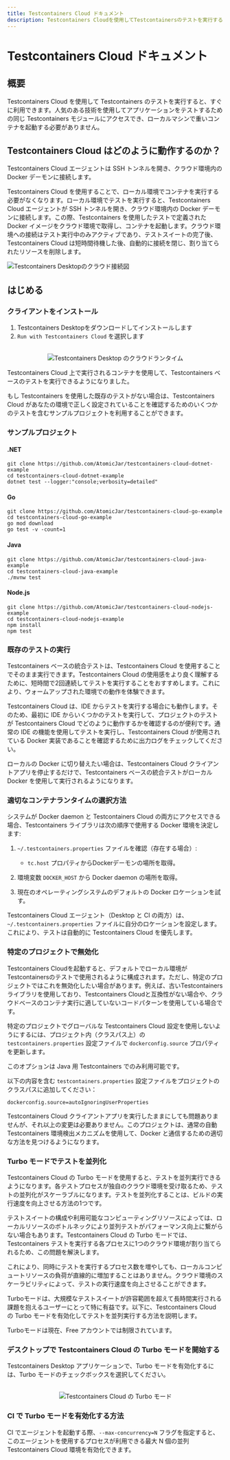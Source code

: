 ```yaml
---
title: Testcontainers Cloud ドキュメント
description: Testcontainers Cloudを使用してTestcontainersのテストを実行すると、すぐに利用できます。人気のある技術を使用してアプリケーションをテストするための同じTestcontainersモジュールにアクセスでき、ローカルマシンで重いコンテナを起動する必要がありません。
---
```



# Testcontainers Cloud ドキュメント

## 概要

Testcontainers Cloud を使用して Testcontainers のテストを実行すると、すぐに利用できます。人気のある技術を使用してアプリケーションをテストするための同じ Testcontainers モジュールにアクセスでき、ローカルマシンで重いコンテナを起動する必要がありません。

## Testcontainers Cloud はどのように動作するのか？

Testcontainers Cloud エージェントは SSH トンネルを開き、クラウド環境内の Docker デーモンに接続します。

Testcontainers Cloud を使用することで、ローカル環境でコンテナを実行する必要がなくなります。ローカル環境でテストを実行すると、Testcontainers Cloud エージェントが SSH トンネルを開き、クラウド環境内の Docker デーモンに接続します。この際、Testcontainers を使用したテストで定義された Docker イメージをクラウド環境で取得し、コンテナを起動します。クラウド環境への接続はテスト実行中のみアクティブであり、テストスイートの完了後、Testcontainers Cloud は短時間待機した後、自動的に接続を閉じ、割り当てられたリソースを削除します。

![Testcontainers Desktopのクラウド接続図](/testcontainers-cloud-ja/tcd_cloud_diagram.png)

## はじめる

### クライアントをインストール

1. Testcontainers Desktopをダウンロードしてインストールします
2. `Run with Testcontainers Cloud` を選択します

<br />

<div align="center">
  <Image src="/testcontainers-cloud-ja/tcd-cloud-runtime.png" alt="Testcontainers Desktop のクラウドランタイム" width={400} height={1000}/>
</div>

Testcontainers Cloud 上で実行されるコンテナを使用して、Testcontainers ベースのテストを実行できるようになりました。

もし Testcontainers を使用した既存のテストがない場合は、Testcontainers Cloud があなたの環境で正しく設定されていることを確認するためのいくつかのテストを含むサンプルプロジェクトを利用することができます。

### サンプルプロジェクト

#### .NET

```shell
git clone https://github.com/AtomicJar/testcontainers-cloud-dotnet-example
cd testcontainers-cloud-dotnet-example
dotnet test --logger:"console;verbosity=detailed"
```

#### Go

```shell
git clone https://github.com/AtomicJar/testcontainers-cloud-go-example
cd testcontainers-cloud-go-example
go mod download
go test -v -count=1
```

#### Java

```shell
git clone https://github.com/AtomicJar/testcontainers-cloud-java-example
cd testcontainers-cloud-java-example
./mvnw test
```

#### Node.js

```shell
git clone https://github.com/AtomicJar/testcontainers-cloud-nodejs-example
cd testcontainers-cloud-nodejs-example
npm install
npm test
```

### 既存のテストの実行

Testcontainers ベースの統合テストは、Testcontainers Cloud を使用することでそのまま実行できます。Testcontainers Cloud の使用感をより良く理解するために、短時間で2回連続してテストを実行することをおすすめします。これにより、ウォームアップされた環境での動作を体験できます。

Testcontainers Cloud は、IDE からテストを実行する場合にも動作します。そのため、最初に IDE からいくつかのテストを実行して、プロジェクトのテストが Testcontainers Cloud でどのように動作するかを確認するのが便利です。通常の IDE の機能を使用してテストを実行し、Testcontainers Cloud が使用されている Docker 実装であることを確認するために出力ログをチェックしてください。

ローカルの Docker に切り替えたい場合は、Testcontainers Cloud クライアントアプリを停止するだけで、Testcontainers ベースの統合テストがローカル Docker を使用して実行されるようになります。

### 適切なコンテナランタイムの選択方法

システムが Docker daemon と Testcontainers Cloud の両方にアクセスできる場合、Testcontainers ライブラリは次の順序で使用する Docker 環境を決定します:

1. `~/.testcontainers.properties` ファイルを確認（存在する場合）:
    - `tc.host` プロパティからDockerデーモンの場所を取得。

2. 環境変数 `DOCKER_HOST` から Docker daemon の場所を取得。
3. 現在のオペレーティングシステムのデフォルトの Docker ロケーションを試す。

Testcontainers Cloud エージェント（Desktop と CI の両方）は、`~/.testcontainers.properties` ファイルに自分のロケーションを設定します。これにより、テストは自動的に Testcontainers Cloud を優先します。

### 特定のプロジェクトで無効化

Testcontainers Cloudを起動すると、デフォルトでローカル環境がTestcontainersのテストで使用されるように構成されます。ただし、特定のプロジェクトではこれを無効化したい場合があります。例えば、古いTestcontainersライブラリを使用しており、Testcontainers Cloudと互換性がない場合や、クラウドベースのコンテナ実行に適していないコードパターンを使用している場合です。

特定のプロジェクトでグローバルな Testcontainers Cloud 設定を使用しないようにするには、プロジェクト内（クラスパス上）の `testcontainers.properties` 設定ファイルで `dockerconfig.source` プロパティを更新します。

このオプションは Java 用 Testcontainers でのみ利用可能です。

以下の内容を含む `testcontainers.properties` 設定ファイルをプロジェクトのクラスパスに追加してください：

```
dockerconfig.source=autoIgnoringUserProperties
```

Testcontainers Cloud クライアントアプリを実行したままにしても問題ありませんが、それ以上の変更は必要ありません。このプロジェクトは、通常の自動 Testcontainers 環境検出メカニズムを使用して、Docker と通信するための適切な方法を見つけるようになります。

### Turbo モードでテストを並列化

Testcontainers Cloud の Turbo モードを使用すると、テストを並列実行できるようになります。各テストプロセスが独自のクラウド環境を受け取るため、テストの並列化がスケーラブルになります。テストを並列化することは、ビルドの実行速度を向上させる方法の1つです。

テストスイートの構成や利用可能なコンピューティングリソースによっては、ローカルリソースのボトルネックにより並列テストがパフォーマンス向上に繋がらない場合もあります。Testcontainers Cloud の Turbo モードでは、Testcontainers テストを実行する各プロセスに1つのクラウド環境が割り当てられるため、この問題を解決します。

これにより、同時にテストを実行するプロセス数を増やしても、ローカルコンピュートリソースの負荷が直線的に増加することはありません。クラウド環境のスケーラビリティによって、テストの実行速度を向上させることができます。

Turboモードは、大規模なテストスイートが許容範囲を超えて長時間実行される課題を抱えるユーザーにとって特に有益です。以下に、Testcontainers Cloud の Turbo モードを有効化してテストを並列実行する方法を説明します。

<Callout type="info">
  Turboモードは現在、Free アカウントでは制限されています。
</Callout>

### デスクトップで Testcontainers Cloud の Turbo モードを開始する

Testcontainers Desktop アプリケーションで、Turbo モードを有効化するには、Turbo モードのチェックボックスを選択してください。

<br />

<div align="center">
  <Image src="/testcontainers-cloud-ja/tcd-turbo-mode.png" alt="Testcontainers Cloud の Turbo モード" width={400} height={1000}/>
</div>

### CI で Turbo モードを有効化する方法

CI でエージェントを起動する際、`--max-concurrency=N` フラグを指定すると、このエージェントを使用するプロセスが利用できる最大 N 個の並列 Testcontainers Cloud 環境を有効化できます。

